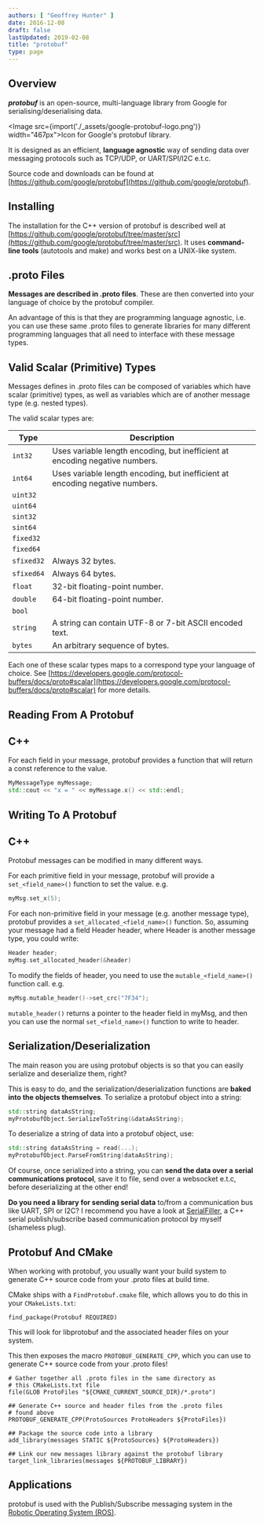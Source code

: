 ```yaml
---
authors: [ "Geoffrey Hunter" ]
date: 2016-12-08
draft: false
lastUpdated: 2019-02-08
title: "protobuf"
type: page
---
```



## Overview

_**protobuf**_ is an open-source, multi-language library from Google for serialising/deserialising data.

<Image src={import('./_assets/google-protobuf-logo.png')} width="467px">Icon for Google's protobuf library.</Image>

It is designed as an efficient, **language agnostic** way of sending data over messaging protocols such as TCP/UDP, or UART/SPI/I2C e.t.c.

Source code and downloads can be found at [https://github.com/google/protobuf](https://github.com/google/protobuf).

## Installing

The installation for the C++ version of protobuf is described well at [https://github.com/google/protobuf/tree/master/src](https://github.com/google/protobuf/tree/master/src). It uses **command-line tools** (autotools and make) and works best on a UNIX-like system.


## .proto Files

**Messages are described in .proto files**. These are then converted into your language of choice by the protobuf compiler.

An advantage of this is that they are programming language agnostic, i.e. you can use these same .proto files to generate libraries for many different programming languages that all need to interface with these message types.

## Valid Scalar (Primitive) Types

Messages defines in .proto files can be composed of variables which have scalar (primitive) types, as well as variables which are of another message type (e.g. nested types).

The valid scalar types are:

Type        | Description
------------|------------------------------------------------------------------------------------
`int32`     | Uses variable length encoding, but inefficient at encoding negative numbers.
`int64`     | Uses variable length encoding, but inefficient at encoding negative numbers.
`uint32`    |
`uint64`    |
`sint32`    |
`sint64`    |
`fixed32`   |
`fixed64`   |
`sfixed32`  | Always 32 bytes.
`sfixed64`  | Always 64 bytes.
`float`     | 32-bit floating-point number.
`double`    | 64-bit floating-point number.
`bool`      |
`string`    | A string can contain UTF-8 or 7-bit ASCII encoded text.
`bytes`     | An arbitrary sequence of bytes.

Each one of these scalar types maps to a correspond type your language of choice. See [https://developers.google.com/protocol-buffers/docs/proto#scalar](https://developers.google.com/protocol-buffers/docs/proto#scalar) for more details.

## Reading From A Protobuf

## C++

For each field in your message, protobuf provides a function that will return a const reference to the value.

```c++
MyMessageType myMessage;
std::cout << "x = " << myMessage.x() << std::endl;
```

## Writing To A Protobuf

## C++

Protobuf messages can be modified in many different ways.

For each primitive field in your message, protobuf will provide a `set_<field_name>()` function to set the value. e.g.

```c++    
myMsg.set_x(5);
```

For each non-primitive field in your message (e.g. another message type), protobuf provides a `set_allocated_<field_name>()` function. So, assuming your message had a field Header header, where Header is another message type, you could write:

```c++    
Header header;
myMsg.set_allocated_header(&header)
```

To modify the fields of header, you need to use the `mutable_<field_name>()` function call. e.g.

```c++    
myMsg.mutable_header()->set_crc("7F34");
```

`mutable_header()` returns a pointer to the header field in myMsg, and then you can use the normal `set_<field_name>()` function to write to header.

## Serialization/Deserialization

The main reason you are using protobuf objects is so that you can easily serialize and deserialize them, right?

This is easy to do, and the serialization/deserialization functions are **baked into the objects themselves**. To serialize a protobuf object into a string:

```c++    
std::string dataAsString;
myProtobufObject.SerializeToString(&dataAsString);
```

To deserialize a string of data into a protobuf object, use:

```c++    
std::string dataAsString = read(...);
myProtobufObject.ParseFromString(dataAsString);
```

Of course, once serialized into a string, you can **send the data over a serial communications protocol**, save it to file, send over a websocket e.t.c, before deserializing at the other end!

**Do you need a library for sending serial data** to/from a communication bus like UART, SPI or I2C? I recommend you have a look at [SerialFiller](https://github.com/gbmhunter/SerialFiller), a C++ serial publish/subscribe based communication protocol by myself (shameless plug).

## Protobuf And CMake

When working with protobuf, you usually want your build system to generate C++ source code from your .proto files at build time.

CMake ships with a `FindProtobuf.cmake` file, which allows you to do this in your `CMakeLists.txt`:

```text
find_package(Protobuf REQUIRED)
```

This will look for libprotobuf and the associated header files on your system.

This then exposes the macro `PROTOBUF_GENERATE_CPP`, which you can use to generate C++ source code from your .proto files!

```text
# Gather together all .proto files in the same directory as
# this CMakeLists.txt file
file(GLOB ProtoFiles "${CMAKE_CURRENT_SOURCE_DIR}/*.proto")

## Generate C++ source and header files from the .proto files
# found above
PROTOBUF_GENERATE_CPP(ProtoSources ProtoHeaders ${ProtoFiles})

## Package the source code into a library
add_library(messages STATIC ${ProtoSources} ${ProtoHeaders})

## Link our new messages library against the protobuf library
target_link_libraries(messages ${PROTOBUF_LIBRARY})
```

## Applications

protobuf is used with the Publish/Subscribe messaging system in the [Robotic Operating System (ROS)](http://www.ros.org/).
